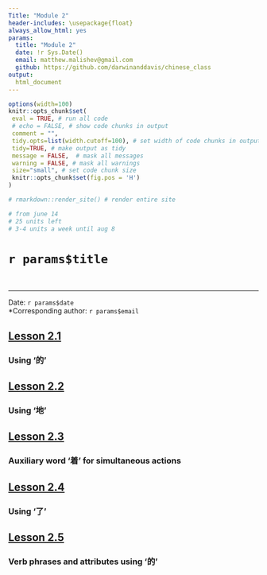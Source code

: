 ```yaml
---
Title: "Module 2"    
header-includes: \usepackage{float}
always_allow_html: yes
params: 
  title: "Module 2"
  date: !r Sys.Date()
  email: matthew.malishev@gmail.com 
  github: https://github.com/darwinanddavis/chinese_class   
output:
  html_document
---
```


<!-- ---------------------------------------------------------------- -->
<!-- ----------------------- rmd settings --------------------------- -->
<!-- ---------------------------------------------------------------- -->

<!-- rmd settings -->
```r
options(width=100)
knitr::opts_chunk$set(
 eval = TRUE, # run all code
 # echo = FALSE, # show code chunks in output 
 comment = "",
 tidy.opts=list(width.cutoff=100), # set width of code chunks in output
 tidy=TRUE, # make output as tidy
 message = FALSE,  # mask all messages
 warning = FALSE, # mask all warnings 
 size="small", # set code chunk size
 knitr::opts_chunk$set(fig.pos = 'H')
)

# rmarkdown::render_site() # render entire site

# from june 14
# 25 units left
# 3-4 units a week until aug 8

```

# `r params$title`  

\  

******    


\newpage   

Date: `r params$date`  
*Corresponding author: `r params$email`     

  

## [Lesson 2.1](lesson2_1.html)    

### Using ‘的’  

## [Lesson 2.2](lesson2_2.html)    

### Using ‘地’  

## [Lesson 2.3](lesson2_3.html)    

### Auxiliary word '着' for simultaneous actions  

## [Lesson 2.4](lesson2_4.html)    

### Using '了'

## [Lesson 2.5](lesson2_5.html)    

### Verb phrases and attributes using ‘的’  




  
